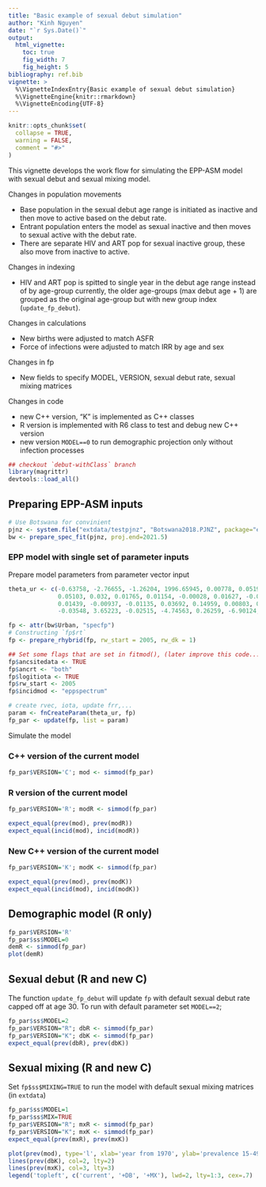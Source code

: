 ```yaml
---
title: "Basic example of sexual debut simulation"
author: "Kinh Nguyen"
date: "`r Sys.Date()`"
output: 
  html_vignette: 
    toc: true
    fig_width: 7
    fig_height: 5
bibliography: ref.bib
vignette: >
  %\VignetteIndexEntry{Basic example of sexual debut simulation}
  %\VignetteEngine{knitr::rmarkdown}
  %\VignetteEncoding{UTF-8}
---
```


```r
knitr::opts_chunk$set(
  collapse = TRUE,
  warning = FALSE,
  comment = "#>"
)
```

This vignette develops the work flow for simulating the EPP-ASM model with
sexual debut and sexual mixing model.

Changes in population movements

- Base population in the sexual debut age range is initiated as inactive and
  then move to active based on the debut rate.
- Entrant population enters the model as sexual inactive and then moves to
  sexual active with the debut rate.
- There are separate HIV and ART pop for sexual inactive group, these also move
  from inactive to active.

Changes in indexing

- HIV and ART pop is spitted to single year in the debut age range instead of
  by age-group currently, the older age-groups (max debut age + 1) are grouped
  as the original age-group but with new group index (`update_fp_debut`).

Changes in calculations

- New births were adjusted to match ASFR
- Force of infections were adjusted to match IRR by age and sex

Changes in fp

- New fields to specify MODEL, VERSION, sexual debut rate, sexual mixing
  matrices 

Changes in code

- new C++ version, "K" is implemented as C++ classes
- R version is implemented with R6 class to test and debug new C++ version
- new version `MODEL==0` to run demographic projection only without infection
  processes

```r
## checkout `debut-withClass` branch
library(magrittr)
devtools::load_all()
```

## Preparing EPP-ASM inputs

```r
# Use Botswana for convinient
pjnz <- system.file("extdata/testpjnz", "Botswana2018.PJNZ", package="eppasm")
bw <- prepare_spec_fit(pjnz, proj.end=2021.5)
```

### EPP model with single set of parameter inputs

Prepare model parameters from parameter vector input
```r
theta_ur <- c(-0.63758, -2.76655, -1.26204, 1996.65945, 0.00778, 0.05195,
              0.05103, 0.032, 0.01765, 0.01154, -0.00028, 0.01627, -0.00051,
              0.01439, -0.00937, -0.01135, 0.03692, 0.14959, 0.00803, 0.02424,
              -0.03548, 3.65223, -0.02515, -4.74563, 0.26259, -6.90124, 0.01583)

fp <- attr(bw$Urban, "specfp")
# Constructing `fp$rt`
fp <- prepare_rhybrid(fp, rw_start = 2005, rw_dk = 1)

## Set some flags that are set in fitmod(), (later improve this code...)
fp$ancsitedata <- TRUE
fp$ancrt <- "both"
fp$logitiota <- TRUE
fp$rw_start <- 2005
fp$incidmod <- "eppspectrum"

# create rvec, iota, update frr,...
param <- fnCreateParam(theta_ur, fp)
fp_par <- update(fp, list = param)
```

Simulate the model

### C++ version of the current model
```r
fp_par$VERSION='C'; mod <- simmod(fp_par)
```

### R version of the current model
```r
fp_par$VERSION='R'; modR <- simmod(fp_par)

expect_equal(prev(mod), prev(modR))
expect_equal(incid(mod), incid(modR))
```

### New C++ version of the current model
```r
fp_par$VERSION='K'; modK <- simmod(fp_par)

expect_equal(prev(mod), prev(modK))
expect_equal(incid(mod), incid(modK))
```

## Demographic model (R only)

```r
fp_par$VERSION='R'
fp_par$ss$MODEL=0
demR <- simmod(fp_par)
plot(demR)
```

## Sexual debut (R and new C)

The function `update_fp_debut` will update `fp` with default sexual debut rate
capped off at age 30. To run with default parameter set `MODEL==2`;

```r
fp_par$ss$MODEL=2
fp_par$VERSION="R"; dbR <- simmod(fp_par)
fp_par$VERSION="K"; dbK <- simmod(fp_par)
expect_equal(prev(dbR), prev(dbK))
```

## Sexual mixing (R and new C)

Set `fp$ss$MIXING=TRUE` to run the model with default sexual mixing matrices
(in `extdata`)

```r
fp_par$ss$MODEL=1
fp_par$ss$MIX=TRUE
fp_par$VERSION="R"; mxR <- simmod(fp_par)
fp_par$VERSION="K"; mxK <- simmod(fp_par)
expect_equal(prev(mxR), prev(mxK))
```

```r
plot(prev(mod), type='l', xlab='year from 1970', ylab='prevalence 15-49')
lines(prev(dbK), col=2, lty=2)
lines(prev(mxK), col=3, lty=3)
legend('topleft', c('current', '+DB', '+MX'), lwd=2, lty=1:3, cex=.7)
```